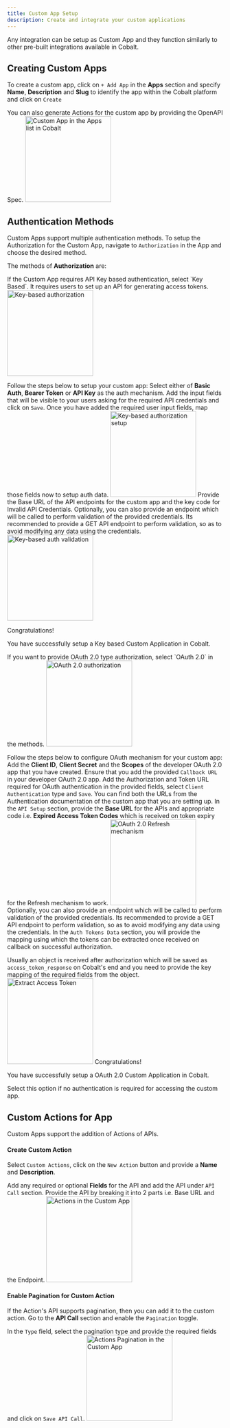 ```yaml
---
title: Custom App Setup
description: Create and integrate your custom applications
---
```

Any integration can be setup as Custom App and they function similarly to other pre-built integrations available in Cobalt.

## Creating Custom Apps

To create a custom app, click on `+ Add App` in the **Apps** section and specify **Name**, **Description** and **Slug** to identify the app within the Cobalt platform and click on `Create`

<Tip>
You can also generate Actions for the custom app by providing the OpenAPI Spec.
</Tip>

<img height="200" src="/images/Guides/Platform/custom-app.png" alt="Custom App in the Apps list in Cobalt"/>

## Authentication Methods
Custom Apps support multiple authentication methods. To setup the Authorization for the Custom App, navigate to `Authorization` in the App and choose the desired method.

The methods of **Authorization** are: 

<Accordion title="Key Based ">
  If the Custom App requires API Key based authentication, select `Key Based`. It requires users to set up an API for generating access tokens.
<img height="200" src="/images/Guides/Platform/key.png" alt="Key-based authorization"/>

Follow the steps below to setup your custom app:
<Steps>
  <Step title="Select Key Auth type">
    Select either of **Basic Auth**, **Bearer Token** or **API Key** as the auth mechanism.
  </Step>
  <Step title="Configure User Input Fields">
    Add the input fields that will be visible to your users asking for the required API credentials and click on `Save`.
  </Step>
  <Step title="Map Auth fields">
    Once you have added the required user input fields, map those fields now to setup auth data.
   <img height="200" src="/images/Guides/Platform/key-setup.png" alt="Key-based authorization setup"/> 
    </Step>
<Step title="Add Base URL">
    Provide the Base URL of the API endpoints for the custom app and the key code for Invalid API Credentials.
  </Step>
  <Step title="Setup Identifier and Validation">
    Optionally, you can also provide an endpoint which will be called to perform validation of the provided credentials.
    <Tip>
    Its recommended to provide a GET API endpoint to perform validation, so as to avoid modifying any data using the credentials.
    </Tip>
    <img height="200" src="/images/Guides/Platform/key-valid.png" alt="Key-based auth validation"/> 
  </Step>
</Steps>

<Check>
Congratulations!

You have successfully setup a Key based Custom Application in Cobalt.
</Check>


</Accordion>

<Accordion title="OAuth 2.0 ">
If you want to provide OAuth 2.0 type authorization, select `OAuth 2.0` in the methods. 

<img height="200" src="/images/Guides/Platform/oauth_setup.png" alt="OAuth 2.0 authorization"/>

Follow the steps below to configure OAuth mechanism for your custom app:
<Steps>
  <Step title="Provide OAuth Credentials">
    Add the **Client ID**, **Client Secret** and the **Scopes** of the developer OAuth 2.0 app that you have created.
    <Warning>
Ensure that you add the provided `Callback URL` in your developer OAuth 2.0 app.
    </Warning>
  </Step>
  <Step title="Add Authorization and Token URL">
    Add the Authorization and Token URL required for OAuth authentication in the provided fields, select `Client Authentication` type and `Save`. 
    <Info>
You can find both the URLs from the Authentication documentation of the custom app that you are setting up.
    </Info>
  </Step>
  <Step title="Setup Refresh Mechanism and API Base URL">
    In the `API Setup` section, provide the **Base URL** for the APIs and appropriate code i.e. **Expired Access Token Codes** which is received on token expiry for the Refresh mechanism to work.
    <img height="200" src="/images/Guides/Platform/oauth_refresh.png" alt="OAuth 2.0 Refresh mechanism"/>
  </Step>
    <Step title="Setup Identifier and Validation">
    Optionally, you can also provide an endpoint which will be called to perform validation of the provided credentials.
    <Tip>
    Its recommended to provide a GET API endpoint to perform validation, so as to avoid modifying any data using the credentials.
    </Tip>
  </Step>
  <Step title="Extract Access Token & Refresh Token">
  In the `Auth Tokens Data` section, you will provide the mapping using which the tokens can be extracted once received on callback on successful authorization.

  Usually an object is received after authorization which will be saved as `access_token_response` on Cobalt's end and you need to provide the key mapping of the required fields from the object.
  <img height="200" src="/images/Guides/Platform/oauth_tokens.png" alt="Extract Access Token"/>
  </Step>
</Steps>
<Check>
Congratulations!

You have successfully setup a OAuth 2.0 Custom Application in Cobalt.
</Check>

</Accordion>

<Accordion title="No Auth">
Select this option if no authentication is required for accessing the custom app.
</Accordion>

## Custom Actions for App
Custom Apps support the addition of Actions of APIs.

#### Create Custom Action

Select `Custom Actions`, click on the `New Action` button and provide a **Name** and **Description**.

Add any required or optional **Fields** for the API and add the API under `API Call` section.
<Note>
Provide the API by breaking it into 2 parts i.e. Base URL and the Endpoint.
</Note>
<img height="200" src="/images/Guides/Platform/actions.png" alt="Actions in the Custom App"/>

#### Enable Pagination for Custom Action
If the Action's API supports pagination, then you can add it to the custom action. Go to the **API Call** section and enable the `Pagination` toggle.

In the `Type` field, select the pagination type and provide the required fields and click on `Save API Call`.
<img height="200" src="/images/Guides/Platform/action_pagination.png" alt="Actions Pagination in the Custom App"/>
